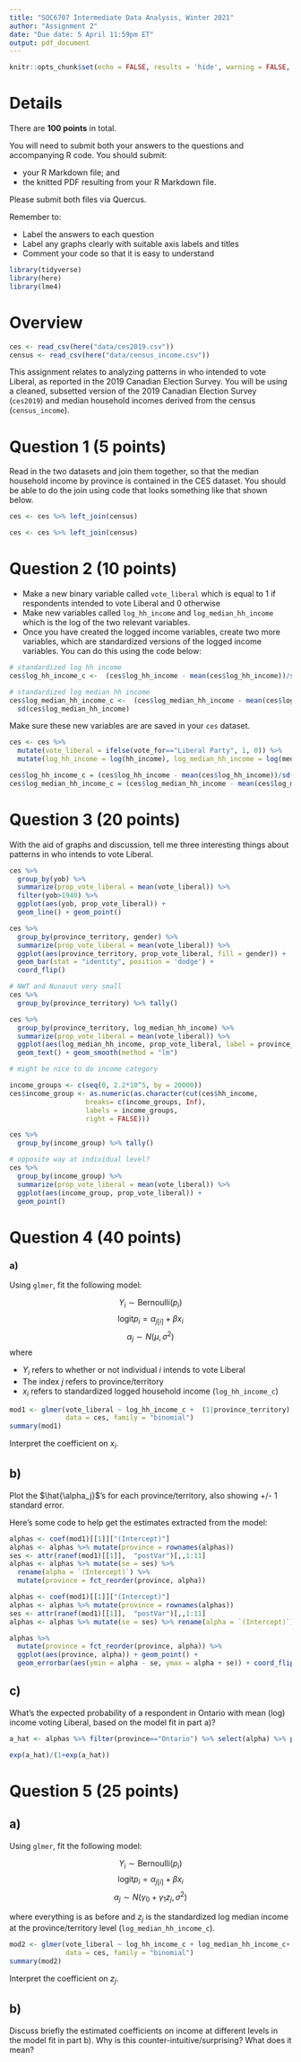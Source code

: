 ```yaml
---
title: "SOC6707 Intermediate Data Analysis, Winter 2021"
author: "Assignment 2"
date: "Due date: 5 April 11:59pm ET"
output: pdf_document
---
```


```r
knitr::opts_chunk$set(echo = FALSE, results = 'hide', warning = FALSE, message = FALSE, fig.show = 'hide')
```

# Details

There are **100 points** in total. 

You will need to submit both your answers to the questions and accompanying R code. You should submit:

- your R Markdown file; and
- the knitted PDF resulting from your R Markdown file. 

Please submit both files via Quercus. 

Remember to:

- Label the answers to each question 
- Label any graphs clearly with suitable axis labels and titles
- Comment your code so that it is easy to understand

\newpage 

```r
library(tidyverse)
library(here)
library(lme4)
```

# Overview

```r
ces <- read_csv(here("data/ces2019.csv"))
census <- read_csv(here("data/census_income.csv"))
```

This assignment relates to analyzing patterns in who intended to vote Liberal, as reported in the 2019 Canadian Election Survey. You will be using a cleaned, subsetted version of the 2019 Canadian Election Survey (`ces2019`) and median household incomes derived from the census (`census_income`). 


# Question 1 (5 points)

Read in the two datasets and join them together, so that the median household income by province is contained in the CES dataset. You should be able to do the join using code that looks something like that shown below. 

```r
ces <- ces %>% left_join(census)
```

```r
ces <- ces %>% left_join(census)
```


<!-- # Question 2 -->

<!-- Calculate the median of `hh_income` by province/territory and compare these values to the `median_hh_income` derived from the census. Do they roughly agree (in terms of ranking by province?) Ideally you would create a table which one row per province/territory and a column for the two incomes.  -->

<!-- ```{r} -->
<!-- ces %>%  -->
<!--   group_by(province_territory, median_hh_income) %>%  -->
<!--   summarize(median_income_ces = median(hh_income)) %>%  -->
<!--   arrange(-median_hh_income) -->
<!-- ``` -->


# Question 2 (10 points)

- Make a new binary variable called `vote_liberal` which is equal to 1 if respondents intended to vote Liberal and 0 otherwise
- Make new variables called `log_hh_income` and `log_median_hh_income` which is the log of the two relevant variables.
- Once you have created the logged income variables, create two more variables, which are standardized versions of the logged income variables. You can do this using the code below:

```r
# standardized log hh income
ces$log_hh_income_c <-  (ces$log_hh_income - mean(ces$log_hh_income))/sd(ces$log_hh_income)

# standardized log median hh income
ces$log_median_hh_income_c <-  (ces$log_median_hh_income - mean(ces$log_median_hh_income))/
  sd(ces$log_median_hh_income)

```


Make sure these new variables are are saved in your `ces` dataset. 

```r
ces <- ces %>% 
  mutate(vote_liberal = ifelse(vote_for=="Liberal Party", 1, 0)) %>% 
  mutate(log_hh_income = log(hh_income), log_median_hh_income = log(median_hh_income))

ces$log_hh_income_c = (ces$log_hh_income - mean(ces$log_hh_income))/sd(ces$log_hh_income)
ces$log_median_hh_income_c = (ces$log_median_hh_income - mean(ces$log_median_hh_income))/sd(ces$log_median_hh_income)


```

# Question 3 (20 points)

With the aid of graphs and discussion, tell me three interesting things about patterns in who intends to vote Liberal. 

```r
ces %>% 
  group_by(yob) %>% 
  summarize(prop_vote_liberal = mean(vote_liberal)) %>% 
  filter(yob>1940) %>% 
  ggplot(aes(yob, prop_vote_liberal)) + 
  geom_line() + geom_point() 
```

```r
ces %>% 
  group_by(province_territory, gender) %>% 
  summarize(prop_vote_liberal = mean(vote_liberal)) %>% 
  ggplot(aes(province_territory, prop_vote_liberal, fill = gender)) + 
  geom_bar(stat = "identity", position = 'dodge') + 
  coord_flip()
```
```r
# NWT and Nunavut very small
ces %>% 
  group_by(province_territory) %>% tally()
```



```r
ces %>% 
  group_by(province_territory, log_median_hh_income) %>% 
  summarize(prop_vote_liberal = mean(vote_liberal)) %>% 
  ggplot(aes(log_median_hh_income, prop_vote_liberal, label = province_territory)) + 
  geom_text() + geom_smooth(method = "lm")
```
```r
# might be nice to do income category

income_groups <- c(seq(0, 2.2*10^5, by = 20000))
ces$income_group <- as.numeric(as.character(cut(ces$hh_income, 
                   breaks= c(income_groups, Inf), 
                   labels = income_groups, 
                   right = FALSE)))

ces %>% 
  group_by(income_group) %>% tally()

```

```r
# opposite way at individual level?
ces %>% 
  group_by(income_group) %>% 
  summarize(prop_vote_liberal = mean(vote_liberal)) %>% 
  ggplot(aes(income_group, prop_vote_liberal)) + 
  geom_point() 
```

# Question 4 (40 points)

### a) 
Using `glmer`, fit the following model:

$$
Y_i \sim \text{Bernoulli}(p_i)
$$
$$
\text{logit} p_i = \alpha_{j[i]} + \beta x_i
$$
$$
\alpha_j \sim N(\mu, \sigma^2)
$$
where

- $Y_i$ refers to whether or not individual $i$ intends to vote Liberal
- The index $j$ refers to province/territory
- $x_i$ refers to standardized logged household income (`log_hh_income_c`)


```r
mod1 <- glmer(vote_liberal ~ log_hh_income_c +  (1|province_territory), 
              data = ces, family = "binomial")
summary(mod1)
```

Interpret the coefficient on $x_i$.

## b)

Plot the $\hat{\alpha_j}$'s for each province/territory, also showing +/- 1 standard error. 

Here's some code to help get the estimates extracted from the model:

```r
alphas <- coef(mod1)[[1]]["(Intercept)"]
alphas <- alphas %>% mutate(province = rownames(alphas))
ses <- attr(ranef(mod1)[[1]],  "postVar")[,,1:11]
alphas <- alphas %>% mutate(se = ses) %>% 
  rename(alpha = `(Intercept)`) %>% 
  mutate(province = fct_reorder(province, alpha)) 
```


```r
alphas <- coef(mod1)[[1]]["(Intercept)"]
alphas <- alphas %>% mutate(province = rownames(alphas))
ses <- attr(ranef(mod1)[[1]],  "postVar")[,,1:11]
alphas <- alphas %>% mutate(se = ses) %>% rename(alpha = `(Intercept)`)

alphas %>% 
  mutate(province = fct_reorder(province, alpha)) %>% 
  ggplot(aes(province, alpha)) + geom_point() + 
  geom_errorbar(aes(ymin = alpha - se, ymax = alpha + se)) + coord_flip()
```


## c) 

What's the expected probability of a respondent in Ontario with mean (log) income voting Liberal, based on the model fit in part a)?

```r
a_hat <- alphas %>% filter(province=="Ontario") %>% select(alpha) %>% pull()

exp(a_hat)/(1+exp(a_hat))
```

# Question 5 (25 points)
## a)

Using `glmer`, fit the following model:

$$
Y_i \sim \text{Bernoulli}(p_i)
$$
$$
\text{logit} p_i = \alpha_{j[i]} + \beta x_i
$$
$$
\alpha_j \sim N(\gamma_0 + \gamma_1 z_j, \sigma^2)
$$

where everything is as before and $z_j$ is the standardized log median income at the province/territory level (`log_median_hh_income_c`). 

```r
mod2 <- glmer(vote_liberal ~ log_hh_income_c + log_median_hh_income_c+  (1|province_territory), 
              data = ces, family = "binomial")
summary(mod2)
```
Interpret the coefficient on $z_j$.

## b)

Discuss briefly the estimated coefficients on income at different levels in the model fit in part b). Why is this counter-intuitive/surprising? What does it mean?